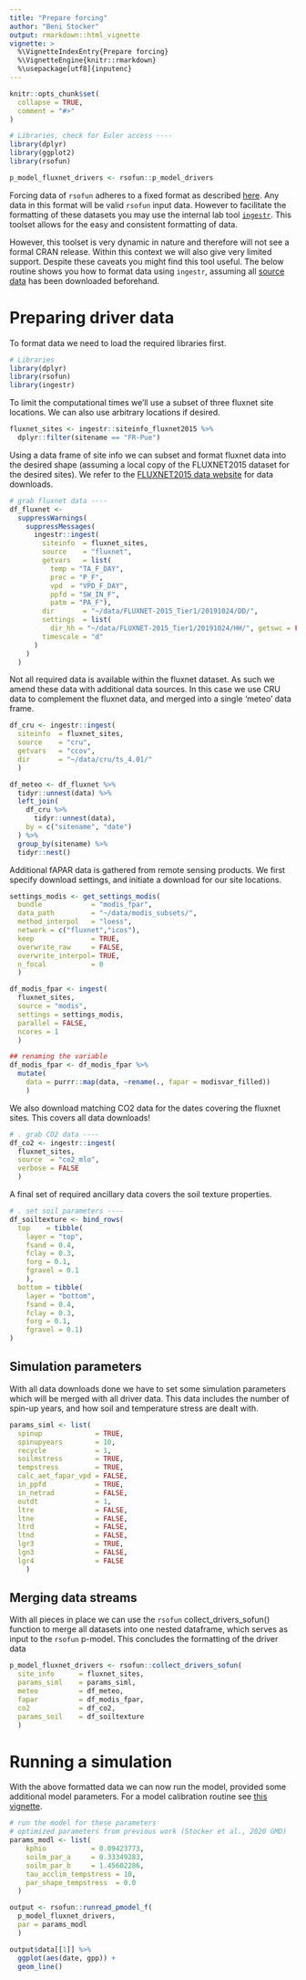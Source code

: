 ```yaml
---
title: "Prepare forcing"
author: "Beni Stocker"
output: rmarkdown::html_vignette
vignette: >
  %\VignetteIndexEntry{Prepare forcing}
  %\VignetteEngine{knitr::rmarkdown}
  %\usepackage[utf8]{inputenc}
---
```


```r
knitr::opts_chunk$set(
  collapse = TRUE,
  comment = "#>"
)

# Libraries, check for Euler access ----
library(dplyr)
library(ggplot2)
library(rsofun)

p_model_fluxnet_drivers <- rsofun::p_model_drivers
```

Forcing data of `rsofun` adheres to a fixed format as described [here](https://computationales.github.io/rsofun/reference/p_model_drivers.html). Any data
in this format will be valid `rsofun` input data. However to facilitate the
formatting of these datasets you may use the internal lab tool [`ingestr`](https://github.com/computationales/ingestr). This
toolset allows for the easy and consistent formatting of data.

However, this toolset is very dynamic in nature and therefore will not see a
formal CRAN release. Within this context we will also give very limited support.
Despite these caveats you might find this tool useful. The below routine shows
you how to format data using `ingestr`, assuming all 
[source data](https://github.com/geco-bern/ingestr) has been 
downloaded beforehand.

# Preparing driver data

To format data we need to load the required libraries first.

```r
# Libraries
library(dplyr)
library(rsofun)
library(ingestr)
```

To limit the computational times we'll use a subset of three
fluxnet site locations. We can also use arbitrary locations if desired.

```r
fluxnet_sites <- ingestr::siteinfo_fluxnet2015 %>%
  dplyr::filter(sitename == "FR-Pue")
```
Using a data frame of site info we can subset and format fluxnet data into the
desired shape (assuming a local copy of the FLUXNET2015 dataset for the 
desired sites). We refer to the 
[FLUXNET2015 data website](https://fluxnet.org/data/fluxnet2015-dataset/)
for data downloads.

```r
# grab fluxnet data ----
df_fluxnet <-
  suppressWarnings(
    suppressMessages(
      ingestr::ingest(
        siteinfo  = fluxnet_sites,
        source    = "fluxnet",
        getvars   = list(
          temp = "TA_F_DAY",
          prec = "P_F",
          vpd  = "VPD_F_DAY",
          ppfd = "SW_IN_F",
          patm = "PA_F"),
        dir       = "~/data/FLUXNET-2015_Tier1/20191024/DD/",
        settings  = list(
          dir_hh = "~/data/FLUXNET-2015_Tier1/20191024/HH/", getswc = FALSE),
        timescale = "d"
      )
    )
  )
```

Not all required data is available within the fluxnet dataset. As such we amend
these data with additional data sources. In this case we use CRU data to 
complement the fluxnet data, and merged into a single 'meteo' data frame.

```r
df_cru <- ingestr::ingest(
  siteinfo  = fluxnet_sites,
  source    = "cru",
  getvars   = "ccov",
  dir       = "~/data/cru/ts_4.01/"
  )

df_meteo <- df_fluxnet %>%
  tidyr::unnest(data) %>%
  left_join(
    df_cru %>%
      tidyr::unnest(data),
    by = c("sitename", "date")
  ) %>%
  group_by(sitename) %>%
  tidyr::nest()
```

Additional fAPAR data is gathered from remote sensing products. We first specify
download settings, and initiate a download for our site locations.

```r
settings_modis <- get_settings_modis(
  bundle            = "modis_fpar",
  data_path         = "~/data/modis_subsets/",
  method_interpol   = "loess",
  network = c("fluxnet","icos"),
  keep              = TRUE,
  overwrite_raw     = FALSE,
  overwrite_interpol= TRUE,
  n_focal           = 0
  )

df_modis_fpar <- ingest(
  fluxnet_sites,
  source = "modis",
  settings = settings_modis,
  parallel = FALSE,
  ncores = 1
  )

## renaming the variable
df_modis_fpar <- df_modis_fpar %>%
  mutate(
    data = purrr::map(data, ~rename(., fapar = modisvar_filled))
    )
```

We also download matching CO2 data for the dates covering the fluxnet sites.
This covers all data downloads!

```r
# . grab CO2 data ----
df_co2 <- ingestr::ingest(
  fluxnet_sites,
  source  = "co2_mlo",
  verbose = FALSE
  )
```

A final set of required ancillary data covers the soil texture properties.

```r
# . set soil parameters ----
df_soiltexture <- bind_rows(
  top    = tibble(
    layer = "top",
    fsand = 0.4,
    fclay = 0.3,
    forg = 0.1,
    fgravel = 0.1
    ),
  bottom = tibble(
    layer = "bottom",
    fsand = 0.4,
    fclay = 0.3,
    forg = 0.1,
    fgravel = 0.1)
)
```

## Simulation parameters

With all data downloads done we have to set some simulation parameters which
will be merged with all driver data. This data includes the number of spin-up
years, and how soil and temperature stress are dealt with.

```r
params_siml <- list(
  spinup             = TRUE,
  spinupyears        = 10,
  recycle            = 1,
  soilmstress        = TRUE,
  tempstress         = TRUE,
  calc_aet_fapar_vpd = FALSE,
  in_ppfd            = TRUE,
  in_netrad          = FALSE,
  outdt              = 1,
  ltre               = FALSE,
  ltne               = FALSE,
  ltrd               = FALSE,
  ltnd               = FALSE,
  lgr3               = TRUE,
  lgn3               = FALSE,
  lgr4               = FALSE
	)
```

## Merging data streams

With all pieces in place we can use the `rsofun` collect_drivers_sofun()
function to merge all datasets into one nested dataframe, which serves as
input to the `rsofun` p-model. This concludes the formatting of the driver data

```r
p_model_fluxnet_drivers <- rsofun::collect_drivers_sofun(
  site_info      = fluxnet_sites,
  params_siml    = params_siml,
  meteo          = df_meteo,
  fapar          = df_modis_fpar,
  co2            = df_co2,
  params_soil    = df_soiltexture
  )
```

# Running a simulation

With the above formatted data we can now run the model, provided some additional
model parameters. For a model calibration routine see 
[this vignette](https://geco-bern.github.io/rsofun/articles/pmodel_use.html).

```r
# run the model for these parameters
# optimized parameters from previous work (Stocker et al., 2020 GMD)
params_modl <- list(
    kphio           = 0.09423773,
    soilm_par_a     = 0.33349283,
    soilm_par_b     = 1.45602286,
    tau_acclim_tempstress = 10,
    par_shape_tempstress  = 0.0
  )

output <- rsofun::runread_pmodel_f(
  p_model_fluxnet_drivers,
  par = params_modl
  )

output$data[[1]] %>% 
  ggplot(aes(date, gpp)) +
  geom_line()
```
